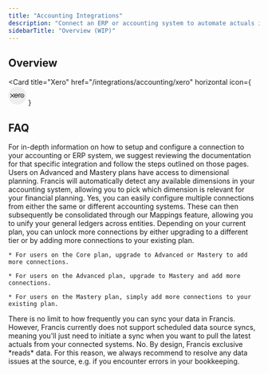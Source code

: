 ```yaml
---
title: "Accounting Integrations"
description: "Connect an ERP or accounting system to automate actuals import"
sidebarTitle: "Overview (WIP)"
---
```


## Overview

<CardGroup cols={1}>
  <Card title="Microsoft Dynamics 365 Business Central" href="/integrations/accounting/business-central" />

  <Card title="Visma E-conomic" href="/integrations/accounting/e-conomic" />

  <Card title="Oracle NetSuite" href="/integrations/accounting/netsuite" />

  <Card title="Intuit Quickbooks Online" href="/integrations/accounting/quickbooks" />

  <Card title="Xero" icon="/logo/third-party/xero-logo-dark.png" horizontal="TRUE" href="/integrations/accounting/xero" />

  <Card
  title="Xero"
  href="/integrations/accounting/xero"
  horizontal
  icon={<svg width="36" height="38" viewBox="0 0 36 38" fill="none" xmlns="http://www.w3.org/2000/svg">
  <path d="M17.9656 36.9894C27.8858 36.9894 35.9279 28.933 35.9279 18.996C35.9279 9.05742 27.8866 1.00256 17.9656 1.00256C8.04462 1.00256 0.00256348 9.05742 0.00256348 18.996C0.00256348 28.933 8.04462 36.9894 17.9656 36.9894Z" fill="#EEEEEE"/>
  <path d="M8.60136 18.948L11.6665 15.8685C11.7583 15.7629 11.8065 15.6263 11.8012 15.4865C11.7959 15.3467 11.7375 15.2141 11.638 15.1158C11.5384 15.0175 11.4052 14.9608 11.2653 14.9572C11.1254 14.9536 10.9895 15.0035 10.885 15.0966L7.82147 18.1625L4.74591 15.091C4.64207 14.9885 4.50177 14.9315 4.35589 14.9325C4.21001 14.9334 4.07049 14.9923 3.96802 15.0962C3.86556 15.2 3.80854 15.3403 3.80952 15.4862C3.81049 15.6321 3.86938 15.7716 3.97322 15.8741L7.03839 18.9432L3.97482 22.0148C3.92075 22.0648 3.87727 22.1252 3.84696 22.1923C3.81665 22.2595 3.80013 22.332 3.79837 22.4056C3.79662 22.4793 3.80967 22.5525 3.83675 22.621C3.86383 22.6896 3.90439 22.7519 3.95602 22.8045C4.00765 22.857 4.0693 22.8987 4.13733 22.9269C4.20535 22.9552 4.27836 22.9695 4.35202 22.9691C4.42569 22.9686 4.49851 22.9533 4.56617 22.9242C4.63383 22.8951 4.69495 22.8527 4.74591 22.7995L7.81748 19.7263L10.877 22.7875C10.9524 22.8676 11.0502 22.9233 11.1577 22.9471C11.2651 22.9709 11.3773 22.9618 11.4795 22.9209C11.5817 22.8801 11.6692 22.8094 11.7307 22.7182C11.7921 22.6269 11.8247 22.5192 11.8241 22.4091C11.8245 22.3371 11.8105 22.2657 11.783 22.1991C11.7556 22.1325 11.7152 22.072 11.6641 22.0212L8.60056 18.9448M26.8236 18.9472C26.8236 19.4991 27.2715 19.9471 27.8234 19.9471C28.0886 19.947 28.3429 19.8415 28.5303 19.6539C28.7178 19.4664 28.823 19.212 28.8229 18.9468C28.8228 18.6816 28.7173 18.4274 28.5298 18.2399C28.3422 18.0525 28.0878 17.9473 27.8226 17.9474C27.2731 17.9474 26.826 18.3953 26.826 18.9472M24.9318 18.9472C24.9318 17.3514 26.2277 16.0516 27.8226 16.0516C29.4144 16.0516 30.7126 17.3514 30.7126 18.9472C30.7126 20.543 29.4152 21.8428 27.8226 21.8428C27.0555 21.8415 26.3202 21.5359 25.7782 20.993C25.2363 20.4501 24.9318 19.7143 24.9318 18.9472ZM23.7944 18.9472C23.7944 21.1709 25.6021 22.9818 27.8226 22.9818C30.0431 22.9818 31.8509 21.1725 31.8509 18.948C31.8509 16.7243 30.0431 14.9134 27.8226 14.9134C26.7538 14.9155 25.7295 15.3415 24.9743 16.0978C24.2192 16.8542 23.7948 17.8784 23.7944 18.9472ZM23.5088 14.9822H23.3409C22.8329 14.9822 22.3434 15.1422 21.9347 15.4581C21.9066 15.3359 21.838 15.2268 21.7402 15.1484C21.6424 15.07 21.5209 15.0269 21.3955 15.0262C21.3238 15.0262 21.2529 15.0403 21.1867 15.0679C21.1205 15.0954 21.0603 15.1358 21.0098 15.1866C20.9592 15.2375 20.9192 15.2978 20.8921 15.3642C20.865 15.4305 20.8512 15.5016 20.8516 15.5733L20.8532 22.3683C20.861 22.5087 20.9223 22.6408 21.0245 22.7374C21.1267 22.8339 21.2621 22.8876 21.4027 22.8874C21.5433 22.8872 21.6785 22.8331 21.7804 22.7363C21.8824 22.6394 21.9433 22.5071 21.9507 22.3667V18.1881C21.9507 16.7963 22.0786 16.2332 23.2689 16.0844C23.3809 16.0708 23.4992 16.0732 23.5008 16.0732C23.8256 16.0612 24.0576 15.8365 24.0576 15.5333C24.0571 15.3872 23.9988 15.2472 23.8953 15.1441C23.7919 15.0409 23.6517 14.983 23.5056 14.983M12.9615 18.2841C12.9615 18.2681 12.9631 18.2521 12.9639 18.2377C13.1238 17.6064 13.4908 17.047 14.0062 16.6491C14.5216 16.2511 15.1556 16.0375 15.8068 16.0426C16.458 16.0477 17.0886 16.2711 17.5978 16.677C18.1069 17.083 18.4652 17.648 18.6151 18.2817H12.9607L12.9615 18.2841ZM19.739 18.1801C19.5022 17.0579 18.8887 16.1356 17.9552 15.5437C17.2788 15.1191 16.4918 14.9039 15.6934 14.9252C14.895 14.9466 14.1207 15.2035 13.4679 15.6637C12.8073 16.1389 12.304 16.8009 12.0228 17.5646C11.7415 18.3282 11.6952 19.1585 11.8897 19.9487C12.0931 20.7351 12.5275 21.4425 13.1369 21.9796C13.7463 22.5167 14.5027 22.8588 15.3084 22.9618C15.7947 23.021 16.2683 22.9938 16.7562 22.8659C17.1835 22.762 17.5906 22.5879 17.9608 22.3507C18.3504 22.1004 18.6759 21.7692 18.9927 21.3733C18.9975 21.3653 19.0039 21.3597 19.0103 21.3517C19.2295 21.0797 19.1887 20.691 18.9487 20.507C18.7455 20.351 18.4048 20.2878 18.1376 20.6318C18.08 20.715 18.0152 20.7998 17.9456 20.8837C17.7321 21.1197 17.4673 21.3477 17.1505 21.5252C16.7458 21.7412 16.2867 21.8636 15.7987 21.8668C14.2006 21.8484 13.3463 20.731 13.0415 19.9343C12.9883 19.7832 12.9474 19.628 12.9192 19.4703L12.9112 19.3864H18.6463C19.4318 19.3688 19.8542 18.8128 19.7374 18.1785L19.739 18.1801Z" fill="#111111"/>
  </svg>
  }
></Card>

</CardGroup>

## FAQ

<AccordionGroup>
  <Accordion title="How do I setup a connection?" defaultOpen={false}>
    For in-depth information on how to setup and configure a connection to your accounting or ERP system, we suggest reviewing the documentation for that specific integration and follow the steps outlined on those pages.
  </Accordion>

  <Accordion title="Does Francis support dimensional planning?" defaultOpen={false}>
    Users on Advanced and Mastery plans have access to dimensional planning. Francis will automatically detect any available dimensions in your accounting system, allowing you to pick which dimension is relevant for your financial planning.
  </Accordion>

  <Accordion title="Can I connect multiple accounting systems?" defaultOpen={false}>
    Yes, you can easily configure multiple connections from either the same or different accounting systems. These can then subsequently be consolidated through our Mappings feature, allowing you to unify your general ledgers across entities.
  </Accordion>

  <Accordion title="Can I add more connections to my plan?" defaultOpen={false}>
    Depending on your current plan, you can unlock more connections by either upgrading to a different tier or by adding more connections to your existing plan.

    * For users on the Core plan, upgrade to Advanced or Mastery to add more connections.

    * For users on the Advanced plan, upgrade to Mastery and add more connections.

    * For users on the Mastery plan, simply add more connections to your existing plan.
  </Accordion>

  <Accordion title="How often does Francis sync my data?" defaultOpen={false}>
    There is no limit to how frequently you can sync your data in Francis. However, Francis currently does not support scheduled data source syncs, meaning you'll just need to initiate a sync when you want to pull the latest actuals from your connected systems.
  </Accordion>

  <Accordion title="Does Francis write any data back to my systems?" defaultOpen={false}>
    No. By design, Francis exclusive *reads* data. For this reason, we always recommend to resolve any data issues at the source, e.g. if you encounter errors in your bookkeeping.
  </Accordion>
</AccordionGroup>